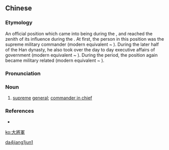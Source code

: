 ==Chinese==
{{zh-forms|s=大将军|type=12}}
{{wikipedia|lang=zh}}

===Etymology===
An official position which came into being during the {{w|Warring States Period}}, and reached the zenith of its influence during the {{w|Han dynasty}}. At first, the person in this position was the supreme military commander (modern equivalent ~ {{w|Chairman of the Joint Chiefs of Staff}}). During the later half of the Han dynasty, he also took over the day to day executive affairs of government (modern equivalent ~ {{w|Hideki Tojo}}). During the {{w|Three Kingdoms}} period, the position again became military related (modern equivalent ~ {{w|United States Secretary of Defense}}).

===Pronunciation===
{{zh-pron
|m=dàjiāngjūn,tl=y
|c=daai6 zoeng1 gwan1
|cat=n
}}

===Noun===
{{zh-noun}}

# {{lb|zh|archaic}} [[supreme]] [[general]]; [[commander in chief]]

===References===
* {{cite-book
|last=Hara
|first=Yōhei
|authorlink=
|coauthors=
|language=Mandarin, translated from Japanese
|year=2003
|title=圖解三國時代, p. 251
|publisher=
|location=
|isbn=9867881729
}}

[[Category:zh:Job titles in Romance of the Three Kingdoms|da4jiang1jun1]]

[[ko:大將軍]]
